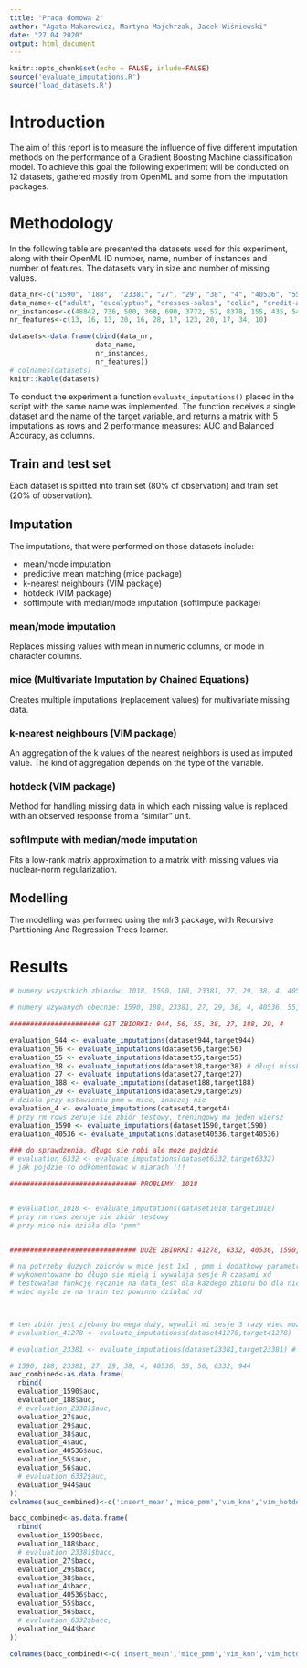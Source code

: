 ```yaml
---
title: "Praca domowa 2"
author: "Agata Makarewicz, Martyna Majchrzak, Jacek Wiśniewski"
date: "27 04 2020"
output: html_document
---
```


```r
knitr::opts_chunk$set(echo = FALSE, inlude=FALSE)
source('evaluate_imputations.R')
source('load_datasets.R')
```


# Introduction 

The aim of this report is to measure the influence of five different imputation methods on the performance of a Gradient Boosting Machine classification model. To achieve this goal the following experiment will be conducted on 12 datasets, gathered mostly from OpenML and some from the imputation packages. 

# Methodology 

In the following table are presented the datasets used for this experiment, along with their OpenML ID number, name, number of instances and number of features. The datasets vary in size and number of missing values.


```r
data_nr<-c("1590", "188",  "23381", "27", "29", "38", "4", "40536", "55", "56", "6332", "944")
data_name<-c("adult", "eucalyptus", "dresses-sales", "colic", "credit-approval", "sick", "labor", "SpeedDating", "hepatitis", "vote", "cylinder-bands", "echoMonths" )
nr_instances<-c(48842, 736, 500, 368, 690, 3772, 57, 8378, 155, 435, 540, 130)
nr_features<-c(13, 16, 13, 20, 16, 28, 17, 123, 20, 17, 34, 10)

datasets<-data.frame(cbind(data_nr, 
                     data_name, 
                     nr_instances, 
                     nr_features))
# colnames(datasets)
knitr::kable(datasets)
```

To conduct the experiment a function `evaluate_imputations()` placed in the script with the same name was implemented. The function receives a single dataset and the name of the target variable, and returns a matrix with 5 imputations as rows and 2 performance measures: AUC and Balanced Accuracy, as columns.


## Train and test set

Each dataset is splitted into train set (80% of observation) and train set (20% of observation).

## Imputation

The imputations, that were performed on those datasets include:

 - mean/mode imputation
 - predictive mean matching (mice package)
 - k-nearest neighbours (VIM package)
 - hotdeck (VIM package)
 - softImpute with median/mode imputation (softImpute package)

### mean/mode imputation 

Replaces missing values with mean in numeric columns, or mode in character columns.

### mice (Multivariate Imputation by Chained Equations)

Creates multiple imputations (replacement values) for multivariate missing data.

### k-nearest neighbours (VIM package)

An aggregation of the k values of the nearest neighbors is used as imputed value. The kind
of aggregation depends on the type of the variable.

### hotdeck (VIM package)

Method for handling missing data in which each missing value is replaced with an observed response from a “similar” unit.

### softImpute with median/mode imputation

Fits a low-rank matrix approximation to a matrix with missing values via nuclear-norm regularization.

## Modelling 

The modelling was performed using the mlr3 package, with Recursive Partitioning And Regression Trees learner.


# Results

```r
# numery wszystkich zbiorów: 1018, 1590, 188, 23381, 27, 29, 38, 4, 40536, 41278, 55, 56, 6332, 944

# numery używanych obecnie: 1590, 188, 23381, 27, 29, 38, 4, 40536, 55, 56, 6332, 944

###################### GIT ZBIORKI: 944, 56, 55, 38, 27, 188, 29, 4

evaluation_944 <- evaluate_imputations(dataset944,target944)
evaluation_56 <- evaluate_imputations(dataset56,target56) 
evaluation_55 <- evaluate_imputations(dataset55,target55)
evaluation_38 <- evaluate_imputations(dataset38,target38) # długi missForest 
evaluation_27 <- evaluate_imputations(dataset27,target27)
evaluation_188 <- evaluate_imputations(dataset188,target188)
evaluation_29 <- evaluate_imputations(dataset29,target29) 
# działa przy ustawieniu pmm w mice, inaczej nie
evaluation_4 <- evaluate_imputations(dataset4,target4) 
# przy rm rows zeruje sie zbiór testowy, treningowy ma jeden wiersz 
evaluation_1590 <- evaluate_imputations(dataset1590,target1590) 
evaluation_40536 <- evaluate_imputations(dataset40536,target40536) 

### do sprawdzenia, długo sie robi ale moze pojdzie 
# evaluation_6332 <- evaluate_imputations(dataset6332,target6332) 
# jak pojdzie to odkomentowac w miarach !!!

```

```r
############################### PROBLEMY: 1018


# evaluation_1018 <- evaluate_imputations(dataset1018,target1018)
# przy rm rows zeruje sie zbiór testowy
# przy mice nie działa dla "pmm"


############################### DUŻE ZBIORKI: 41278, 6332, 40536, 1590, 23381

# na potrzeby duzych zbiorów w mice jest 1x1 , pmm i dodatkowy parametr zeby te weights sie nie wywalało 
# wykomentowane bo długo sie mielą i wywalaja sesje R czasami xd
# testowałam funkcję ręcznie na data_test dla kazdego zbioru bo dla nich jeszcze w miare sie robiło
# wiec mysle ze na train tez powinno działać xd



# ten zbiór jest zjebany bo mega duży, wywalił mi sesje 3 razy wiec moze go olejmy 
# evaluation_41278 <- evaluate_imputationss(dataset41278,target41278) 

```

```r
# evaluation_23381 <- evaluate_imputations(dataset23381,target23381) # nie działa :( 
```


```r
# 1590, 188, 23381, 27, 29, 38, 4, 40536, 55, 56, 6332, 944
auc_combined<-as.data.frame(
  rbind(
  evaluation_1590$auc,
  evaluation_188$auc,
  # evaluation_23381$auc,
  evaluation_27$auc,
  evaluation_29$auc,
  evaluation_38$auc,
  evaluation_4$auc,
  evaluation_40536$auc,
  evaluation_55$auc,
  evaluation_56$auc,
  # evaluation_6332$auc,
  evaluation_944$auc
))
colnames(auc_combined)<-c('insert_mean','mice_pmm','vim_knn','vim_hotdeck','softImpute')

bacc_combined<-as.data.frame(
  rbind(
  evaluation_1590$bacc,
  evaluation_188$bacc,
  # evaluation_23381$bacc,
  evaluation_27$bacc,
  evaluation_29$bacc,
  evaluation_38$bacc,
  evaluation_4$bacc,
  evaluation_40536$bacc,
  evaluation_55$bacc,
  evaluation_56$bacc,
  # evaluation_6332$bacc,
  evaluation_944$bacc
))

colnames(bacc_combined)<-c('insert_mean','mice_pmm','vim_knn','vim_hotdeck','softImpute')

```



